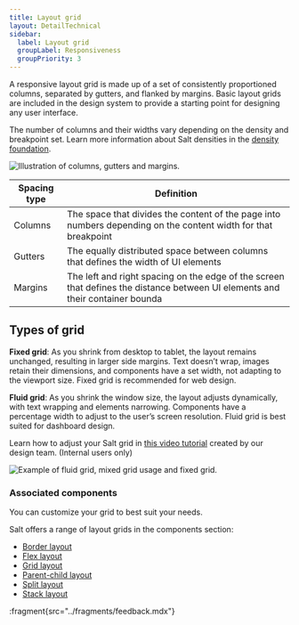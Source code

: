 ```yaml
---
title: Layout grid
layout: DetailTechnical
sidebar:
  label: Layout grid
  groupLabel: Responsiveness
  groupPriority: 3
---
```


A responsive layout grid is made up of a set of consistently proportioned columns, separated by gutters, and flanked by margins. Basic layout grids are included in the design system to provide a starting point for designing any user interface.

The number of columns and their widths vary depending on the density and breakpoint set. Learn more information about Salt densities in the [density foundation](/salt/foundations/density).

<Image
  src="/img/foundations/responsiveness-gutters.png"
  alt="Illustration of columns, gutters and margins."
/>

| Spacing type | Definition                                                                                                                    |
| ------------ | ----------------------------------------------------------------------------------------------------------------------------- |
| Columns      | The space that divides the content of the page into numbers depending on the content width for that breakpoint                |
| Gutters      | The equally distributed space between columns that defines the width of UI elements                                           |
| Margins      | The left and right spacing on the edge of the screen that defines the distance between UI elements and their container bounda |

## Types of grid

**Fixed grid**: As you shrink from desktop to tablet, the layout remains unchanged, resulting in larger side margins. Text doesn’t wrap, images retain their dimensions, and components have a set width, not adapting to the viewport size. Fixed grid is recommended for web design.

**Fluid grid**: As you shrink the window size, the layout adjusts dynamically, with text wrapping and elements narrowing. Components have a percentage width to adjust to the user’s screen resolution. Fluid grid is best suited for dashboard design.

Learn how to adjust your Salt grid in [this video tutorial](https://go/salt-ds-internal/news/videos/20250109-saltds-figma-layout-grids) created by our design team. (Internal users only)

<Image
  src="/img/foundations/responsiveness-grids.png"
  alt="Example of fluid grid, mixed grid usage and fixed grid."
/>

### Associated components

You can customize your grid to best suit your needs.

Salt offers a range of layout grids in the components section:

- [Border layout](/salt/components/border-layout)
- [Flex layout](/salt/components/flex-layout)
- [Grid layout](/salt/components/grid-layout)
- [Parent-child layout](/salt/components/parent-child-layout)
- [Split layout](/salt/components/split-layout)
- [Stack layout](/salt/components/stack-layout)

:fragment{src="../fragments/feedback.mdx"}
